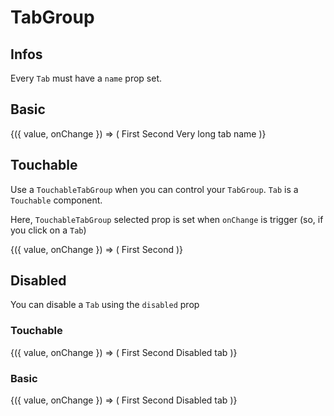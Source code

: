 
<Meta title="Components/TabGroup" />

# TabGroup

## Infos

Every `Tab` must have a `name` prop set.

## Basic

<Canvas>
  <Story name="basic">
    <ControlValue value="first">
      {({ value, onChange }) => (
        <TabGroup onChange={onChange} selected={value}>
          <TabGroup.Tab name="first">First</TabGroup.Tab>
          <TabGroup.Tab name="second">Second</TabGroup.Tab>
          <TabGroup.Tab name="three">Very long tab name</TabGroup.Tab>
        </TabGroup>
      )}
    </ControlValue>
  </Story>
</Canvas>

## Touchable

Use a `TouchableTabGroup` when you can control your `TabGroup`.
`Tab` is a `Touchable` component.

Here, `TouchableTabGroup` selected prop is set when `onChange` is trigger (so, if you click on a `Tab`)

<Canvas>
  <Story name="touchable">
    <ControlValue value="first">
      {({ value, onChange }) => (
        <TouchableTabGroup onChange={onChange} selected={value}>
          <TouchableTabGroup.Tab name="first">First</TouchableTabGroup.Tab>
          <TouchableTabGroup.Tab name="second">Second</TouchableTabGroup.Tab>
        </TouchableTabGroup>
      )}
    </ControlValue>
  </Story>
</Canvas>

## Disabled

You can disable a `Tab` using the `disabled` prop

### Touchable

<Canvas>
  <Story name="disabled">
    <ControlValue value="first">
      {({ value, onChange }) => (
        <TouchableTabGroup onChange={onChange} selected={value}>
          <TouchableTabGroup.Tab name="first">First</TouchableTabGroup.Tab>
          <TouchableTabGroup.Tab name="second">Second</TouchableTabGroup.Tab>
          <TouchableTabGroup.Tab disabled name="disabled">
            Disabled tab
          </TouchableTabGroup.Tab>
        </TouchableTabGroup>
      )}
    </ControlValue>
  </Story>
</Canvas>

### Basic

<Canvas>
  <Story name="basic-disabled">
    <ControlValue value="second">
      {({ value, onChange }) => (
        <TabGroup onChange={onChange} selected={value}>
          <TabGroup.Tab name="first">First</TabGroup.Tab>
          <TabGroup.Tab name="second">Second</TabGroup.Tab>
          <TabGroup.Tab disabled name="disabled">
            Disabled tab
          </TabGroup.Tab>
        </TabGroup>
      )}
    </ControlValue>
  </Story>
</Canvas>

<ArgsTable of={TouchableTabGroup} />
